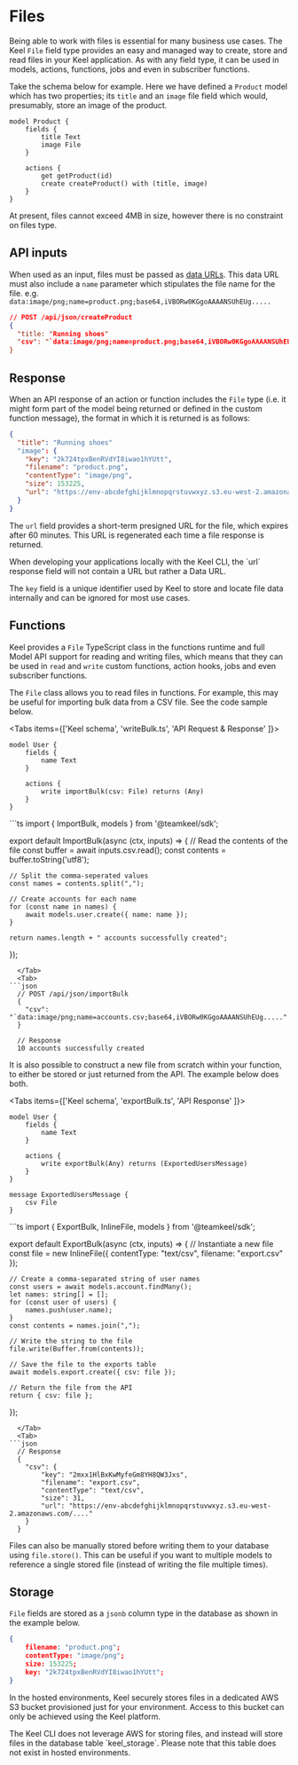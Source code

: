 # Files

Being able to work with files is essential for many business use cases. The Keel `File` field type provides an easy and managed way to create, store and read files in your Keel application. As with any field type, it can be used in models, actions, functions, jobs and even in subscriber functions. 

Take the schema below for example.  Here we have defined a `Product` model which has two properties; its `title` and an `image` file field which would, presumably, store an image of the product.

```keel {4}
model Product {
    fields {
        title Text
        image File
    }

    actions {
        get getProduct(id)   
        create createProduct() with (title, image)
    }
}
```


<Callout type="info">
  At present, files cannot exceed 4MB in size, however there is no constraint on files type.
</Callout>

## API inputs

When used as an input, files must be passed as [data URLs](https://developer.mozilla.org/en-US/docs/Web/URI/Schemes/data). This data URL must also include a `name` parameter which stipulates the file name for the file. e.g. `data:image/png;name=product.png;base64,iVBORw0KGgoAAAANSUhEUg.....`

```json
// POST /api/json/createProduct
{
  "title: "Running shoes"
  "csv": "`data:image/png;name=product.png;base64,iVBORw0KGgoAAAANSUhEUg....."
}
```

## Response

When an API response of an action or function includes the `File` type (i.e. it might form part of the model being returned or defined in the custom function message), the format in which it is returned is as follows:

```json
{
  "title": "Running shoes"
  "image": {
    "key": "2k724tpxBenRVdYI8iwao1hYUtt",
    "filename": "product.png",
    "contentType": "image/png",
    "size": 153225,
    "url": "https://env-abcdefghijklmnopqrstuvwxyz.s3.eu-west-2.amazonaws.com/...."
  }
}
```

The `url` field provides a short-term presigned URL for the file, which expires after 60 minutes. This URL is regenerated each time a file response is returned.

<Callout type="info">
  When developing your applications locally with the Keel CLI, the `url` response field will not contain a URL but rather a Data URL.
</Callout>

The `key` field is a unique identifier used by Keel to store and locate file data internally and can be ignored for most use cases.

## Functions

Keel provides a `File` TypeScript class in the functions runtime and full Model API support for reading and writing files, which means that they can be used in `read` and `write` custom functions, action hooks, jobs and even subscriber functions. 

The `File` class allows you to read files in functions. For example, this may be useful for importing bulk data from a CSV file. See the code sample below.


<Tabs items={['Keel schema', 'writeBulk.ts', 'API Request & Response' ]}>
  <Tab>
```keel
model User {
    fields {
        name Text
    }

    actions {
        write importBulk(csv: File) returns (Any)
    }
}
```
  </Tab>
    <Tab>
```ts
import { ImportBulk, models } from '@teamkeel/sdk';

export default ImportBulk(async (ctx, inputs) => {
    // Read the contents of the file
    const buffer = await inputs.csv.read();
    const contents = buffer.toString('utf8');

    // Split the comma-seperated values
    const names = contents.split(",");

    // Create accounts for each name
    for (const name in names) {
        await models.user.create({ name: name });
    }

    return names.length + " accounts successfully created";
});
```
  </Tab>
  <Tab>
```json
  // POST /api/json/importBulk
  {
    "csv": "`data:image/png;name=accounts.csv;base64,iVBORw0KGgoAAAANSUhEUg....."
  }

  // Response
  10 accounts successfully created
```
  </Tab>
</Tabs>

It is also possible to construct a new file from scratch within your function, to either be stored or just returned from the API.  The example below does both.

<Tabs items={['Keel schema', 'exportBulk.ts', 'API Response' ]}>
  <Tab>
```keel
model User {
    fields {
        name Text
    }

    actions {
        write exportBulk(Any) returns (ExportedUsersMessage)
    }
}

message ExportedUsersMessage {
    csv File
}

```
  </Tab>
    <Tab>
```ts
import { ExportBulk, InlineFile, models } from '@teamkeel/sdk';

export default ExportBulk(async (ctx, inputs) => {
    // Instantiate a new file
    const file = new InlineFile({
        contentType: "text/csv",
        filename: "export.csv"
    });

    // Create a comma-separated string of user names
    const users = await models.account.findMany();
    let names: string[] = [];
    for (const user of users) {
        names.push(user.name);
    }
    const contents = names.join(",");

    // Write the string to the file
    file.write(Buffer.from(contents));

    // Save the file to the exports table
    await models.export.create({ csv: file });

    // Return the file from the API
    return { csv: file };
});
```
  </Tab>
  <Tab>
```json
  // Response
  {
    "csv": {
        "key": "2mxx1HlBxKwMyfeGm8YH8QW3Jxs",
        "filename": "export.csv",
        "contentType": "text/csv",
        "size": 31,
        "url": "https://env-abcdefghijklmnopqrstuvwxyz.s3.eu-west-2.amazonaws.com/...."
    }
  }
```
  </Tab>
</Tabs>

Files can also be manually stored before writing them to your database using `file.store()`. This can be useful if you want to multiple models to reference a single stored file (instead of writing the file multiple times).

## Storage

`File` fields are stored as a `jsonb` column type in the database as shown in the example below.

```json
{
    filename: "product.png";
    contentType: "image/png";
    size: 153225;
    key: "2k724tpxBenRVdYI8iwao1hYUtt";
}
```

In the hosted environments, Keel securely stores files in a dedicated AWS S3 bucket provisioned just for your environment. Access to this bucket can only be achieved using the Keel platform.

<Callout type="info">
  The Keel CLI does not leverage AWS for storing files, and instead will store files in the database table `keel_storage`. Please note that this table does not exist in hosted environments.
</Callout>